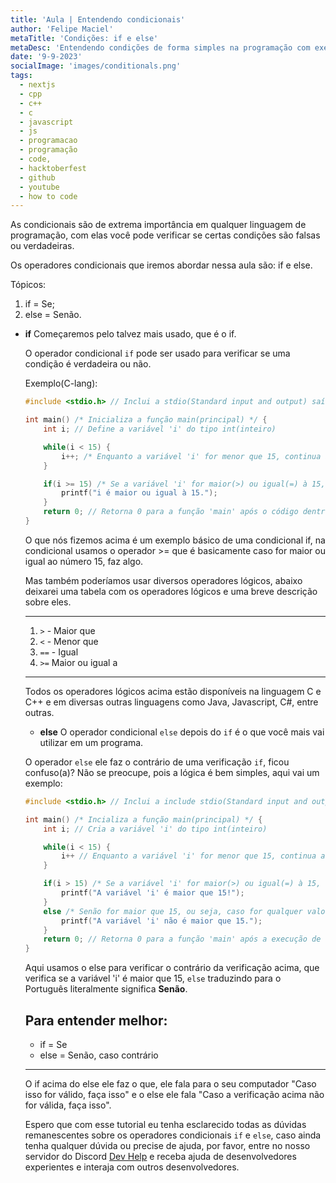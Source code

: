 ```yaml
---
title: 'Aula | Entendendo condicionais'
author: 'Felipe Maciel'
metaTitle: 'Condições: if e else'
metaDesc: 'Entendendo condições de forma simples na programação com exemplos práticos.'
date: '9-9-2023'
socialImage: 'images/conditionals.png'
tags:
  - nextjs
  - cpp
  - c++
  - c
  - javascript 
  - js
  - programacao
  - programação
  - code,
  - hacktoberfest
  - github
  - youtube
  - how to code
---
```


As condicionais são de extrema importância em qualquer linguagem de programação, com elas você pode verificar se certas condições são falsas ou verdadeiras.

Os operadores condicionais que iremos abordar nessa aula são: if e else.

Tópicos:
1. if = Se;
2. else = Senão.

*  **if**
    Começaremos pelo talvez mais usado, que é o if.

    O operador condicional `if` pode ser usado para verificar se uma condição é verdadeira ou não.

    Exemplo(C-lang):

    ```c
    #include <stdio.h> // Inclui a stdio(Standard input and output) saída e entrada padrão, include padrão em C

    int main() /* Inicializa a função main(principal) */ {
        int i; // Define a variável 'i' do tipo int(inteiro)

        while(i < 15) {
            i++; /* Enquanto a variável 'i' for menor que 15, continua acrescentando +1 na variável */
        }

        if(i >= 15) /* Se a variável 'i' for maior(>) ou igual(=) à 15, retorna o código dentro das chaves(escopo {}) que no caso é um printf, função para escrever uma mensagem no console. */ {
            printf("i é maior ou igual à 15.");
        }
        return 0; // Retorna 0 para a função 'main' após o código dentro da função ser executado
    }
    ```

    O que nós fizemos acima é um exemplo básico de uma condicional if, na condicional usamos o operador >= que é basicamente caso for maior ou igual ao número 15, faz algo.

    Mas também poderíamos usar diversos operadores lógicos, abaixo deixarei uma tabela com os operadores lógicos e uma breve descrição sobre eles.

    ---
    1. `>` - Maior que
    2. `<` - Menor que
    3. `==` - Igual
    4. `>=` Maior ou igual a
    ---

    Todos os operadores lógicos acima estão disponíveis na linguagem C e C++ e em diversas outras linguagens como Java, Javascript, C#, entre outras.

    * **else**
    O operador condicional `else` depois do `if` é o que você mais vai utilizar em um programa.

    O operador `else` ele faz o contrário de uma verificação `if`, ficou confuso(a)? Não se preocupe, pois a lógica é bem simples, aqui vai um exemplo:

    ```c
    #include <stdio.h> // Inclui a include stdio(Standard input and output) include padrão em C

    int main() /* Incializa a função main(principal) */ {
        int i; // Cria a variável 'i' do tipo int(inteiro)

        while(i < 15) {
            i++ // Enquanto a variável 'i' for menor que 15, continua acrescentando +1 à seu valor
        }

        if(i > 15) /* Se a variável 'i' for maior(>) ou igual(=) à 15, retorna o código dentro das chaves(escopo {}) que no caso é um printf, função para escrever uma mensagem no console. */ {
            printf("A variável 'i' é maior que 15!");
        }
        else /* Senão for maior que 15, ou seja, caso for qualquer valor que não seja 15, faz algo dentro do escopo(Código dentro das chaves {}) */ {
            printf("A variável 'i' não é maior que 15.");
        } 
        return 0; // Retorna 0 para a função 'main' após a execução de seu código
    }
    ```

    Aqui usamos o else para verificar o contrário da verificação acima, que verifica se a variável 'i' é maior que 15, `else` traduzindo para o Português literalmente significa **Senão**.

    Para entender melhor:
    ---
    * if = Se
    * else = Senão, caso contrário
    ---

    O if acima do else ele faz o que, ele fala para o seu computador "Caso isso for válido, faça isso" e o else ele fala "Caso a verificação acima não for válida, faça isso".

    Espero que com esse tutorial eu tenha esclarecido todas as dúvidas remanescentes sobre os operadores condicionais `if` e `else`, caso ainda tenha qualquer dúvida ou precise de ajuda, por favor, entre no nosso servidor do Discord [Dev Help](https://www.discord.gg/SgmT64twhZ) e receba ajuda de desenvolvedores experientes e interaja com outros desenvolvedores.
